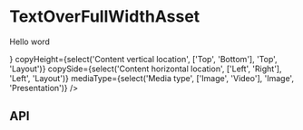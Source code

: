 
<Meta title="Components/TextOverFullWidthAsset" component={TextOverFullWidthAsset} />

# TextOverFullWidthAsset

<Canvas>
  <Story name="Base component">
    <TextOverFullWidthAsset
      backgroundImage={TextOverFullWidthAssetFixture.backgroundImage}
      backgroundVideo={TextOverFullWidthAssetFixture.backgroundVideo}
      content={<p>Hello word</p>}
      copyHeight={select('Content vertical location', ['Top', 'Bottom'], 'Top', 'Layout')}
      copySide={select('Content horizontal location', ['Left', 'Right'], 'Left', 'Layout')}
      mediaType={select('Media type', ['Image', 'Video'], 'Image', 'Presentation')}
    />
  </Story>
</Canvas>

## API

<ArgsTable of={TextOverFullWidthAsset} />
